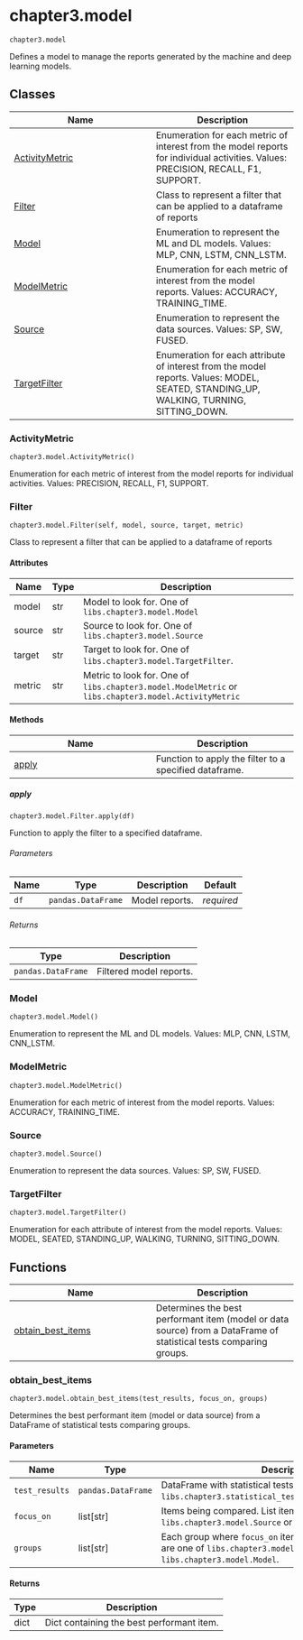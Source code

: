 # chapter3.model { #libs.chapter3.model }

`chapter3.model`

Defines a model to manage the reports generated by the machine and deep learning models.

## Classes

| Name | Description |
| --- | --- |
| [ActivityMetric](#libs.chapter3.model.ActivityMetric) | Enumeration for each metric of interest from the model reports for individual activities. Values: PRECISION, RECALL, F1, SUPPORT. |
| [Filter](#libs.chapter3.model.Filter) | Class to represent a filter that can be applied to a dataframe of reports |
| [Model](#libs.chapter3.model.Model) | Enumeration to represent the ML and DL models. Values: MLP, CNN, LSTM, CNN_LSTM. |
| [ModelMetric](#libs.chapter3.model.ModelMetric) | Enumeration for each metric of interest from the model reports. Values: ACCURACY, TRAINING_TIME. |
| [Source](#libs.chapter3.model.Source) | Enumeration to represent the data sources. Values: SP, SW, FUSED. |
| [TargetFilter](#libs.chapter3.model.TargetFilter) | Enumeration for each attribute of interest from the model reports. Values: MODEL, SEATED, STANDING_UP, WALKING, TURNING, SITTING_DOWN. |

### ActivityMetric { #libs.chapter3.model.ActivityMetric }

`chapter3.model.ActivityMetric()`

Enumeration for each metric of interest from the model reports for individual activities. Values: PRECISION, RECALL, F1, SUPPORT.

### Filter { #libs.chapter3.model.Filter }

`chapter3.model.Filter(self, model, source, target, metric)`

Class to represent a filter that can be applied to a dataframe of reports

#### Attributes

| Name   | Type   | Description                                                                                          |
|--------|--------|------------------------------------------------------------------------------------------------------|
| model  | str    | Model to look for. One of `libs.chapter3.model.Model`                                                |
| source | str    | Source to look for. One of `libs.chapter3.model.Source`                                              |
| target | str    | Target to look for. One of `libs.chapter3.model.TargetFilter`.                                       |
| metric | str    | Metric to look for. One of `libs.chapter3.model.ModelMetric` or `libs.chapter3.model.ActivityMetric` |

#### Methods

| Name | Description |
| --- | --- |
| [apply](#libs.chapter3.model.Filter.apply) | Function to apply the filter to a specified dataframe. |

##### apply { #libs.chapter3.model.Filter.apply }

`chapter3.model.Filter.apply(df)`

Function to apply the filter to a specified dataframe.

###### Parameters

| Name   | Type               | Description    | Default    |
|--------|--------------------|----------------|------------|
| `df`   | `pandas.DataFrame` | Model reports. | _required_ |

###### Returns

| Type               | Description             |
|--------------------|-------------------------|
| `pandas.DataFrame` | Filtered model reports. |

### Model { #libs.chapter3.model.Model }

`chapter3.model.Model()`

Enumeration to represent the ML and DL models. Values: MLP, CNN, LSTM, CNN_LSTM.

### ModelMetric { #libs.chapter3.model.ModelMetric }

`chapter3.model.ModelMetric()`

Enumeration for each metric of interest from the model reports. Values: ACCURACY, TRAINING_TIME.

### Source { #libs.chapter3.model.Source }

`chapter3.model.Source()`

Enumeration to represent the data sources. Values: SP, SW, FUSED.

### TargetFilter { #libs.chapter3.model.TargetFilter }

`chapter3.model.TargetFilter()`

Enumeration for each attribute of interest from the model reports. Values: MODEL, SEATED, STANDING_UP, WALKING, TURNING, SITTING_DOWN.

## Functions

| Name | Description |
| --- | --- |
| [obtain_best_items](#libs.chapter3.model.obtain_best_items) | Determines the best performant item (model or data source) from a DataFrame of statistical tests comparing groups. |

### obtain_best_items { #libs.chapter3.model.obtain_best_items }

`chapter3.model.obtain_best_items(test_results, focus_on, groups)`

Determines the best performant item (model or data source) from a DataFrame of statistical tests comparing groups.

#### Parameters

| Name           | Type               | Description                                                                                                                        | Default    |
|----------------|--------------------|------------------------------------------------------------------------------------------------------------------------------------|------------|
| `test_results` | `pandas.DataFrame` | DataFrame with statistical tests. Generated with `libs.chapter3.statistical_tests.statistical_comparison`.                         | _required_ |
| `focus_on`     | list\[str\]        | Items being compared. List items are one of `libs.chapter3.model.Source` or `libs.chapter3.model.Model`.                           | _required_ |
| `groups`       | list\[str\]        | Each group where `focus_on` items are compared. List items are one of `libs.chapter3.model.Source` or `libs.chapter3.model.Model`. | _required_ |

#### Returns

| Type   | Description                               |
|--------|-------------------------------------------|
| dict   | Dict containing the best performant item. |